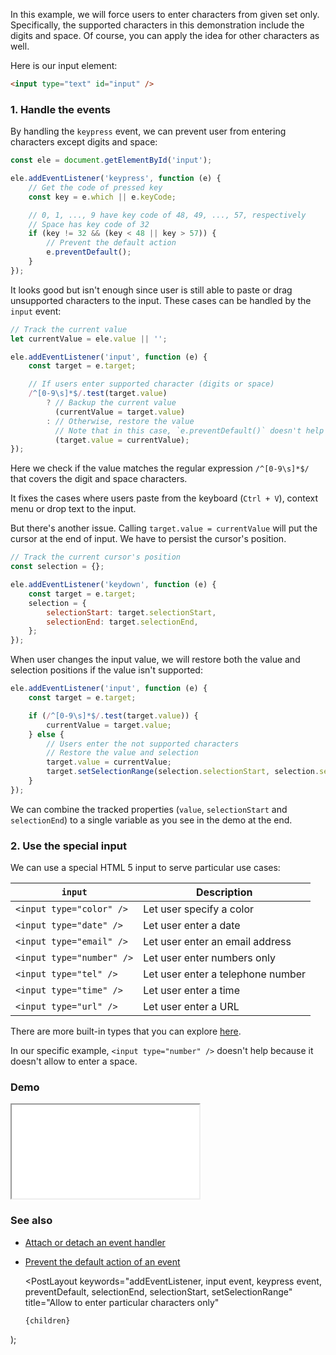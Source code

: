 
In this example, we will force users to enter characters from given set only. Specifically, the supported characters in this demonstration include the digits and space. Of course, you can apply the idea for other characters as well.

Here is our input element:

```html
<input type="text" id="input" />
```

### 1. Handle the events

By handling the `keypress` event, we can prevent user from entering characters except digits and space:

```js
const ele = document.getElementById('input');

ele.addEventListener('keypress', function (e) {
    // Get the code of pressed key
    const key = e.which || e.keyCode;

    // 0, 1, ..., 9 have key code of 48, 49, ..., 57, respectively
    // Space has key code of 32
    if (key != 32 && (key < 48 || key > 57)) {
        // Prevent the default action
        e.preventDefault();
    }
});
```

It looks good but isn't enough since user is still able to paste or drag unsupported characters to the input.
These cases can be handled by the `input` event:

```js
// Track the current value
let currentValue = ele.value || '';

ele.addEventListener('input', function (e) {
    const target = e.target;

    // If users enter supported character (digits or space)
    /^[0-9\s]*$/.test(target.value)
        ? // Backup the current value
          (currentValue = target.value)
        : // Otherwise, restore the value
          // Note that in this case, `e.preventDefault()` doesn't help
          (target.value = currentValue);
});
```

Here we check if the value matches the regular expression `/^[0-9\s]*$/` that covers the digit and space characters.

It fixes the cases where users paste from the keyboard (`Ctrl + V`), context menu or drop text to the input.

But there's another issue. Calling `target.value = currentValue` will put the cursor at the end of input. We have to persist the cursor's position.

```js
// Track the current cursor's position
const selection = {};

ele.addEventListener('keydown', function (e) {
    const target = e.target;
    selection = {
        selectionStart: target.selectionStart,
        selectionEnd: target.selectionEnd,
    };
});
```

When user changes the input value, we will restore both the value and selection positions if the value isn't supported:

```js
ele.addEventListener('input', function (e) {
    const target = e.target;

    if (/^[0-9\s]*$/.test(target.value)) {
        currentValue = target.value;
    } else {
        // Users enter the not supported characters
        // Restore the value and selection
        target.value = currentValue;
        target.setSelectionRange(selection.selectionStart, selection.selectionEnd);
    }
});
```

We can combine the tracked properties (`value`, `selectionStart` and `selectionEnd`) to a single variable as you
see in the demo at the end.

### 2. Use the special input

We can use a special HTML 5 input to serve particular use cases:

| `input`                   | Description                       |
| ------------------------- | --------------------------------- |
| `<input type="color" />`  | Let user specify a color          |
| `<input type="date" />`   | Let user enter a date             |
| `<input type="email" />`  | Let user enter an email address   |
| `<input type="number" />` | Let user enter numbers only       |
| `<input type="tel" />`    | Let user enter a telephone number |
| `<input type="time" />`   | Let user enter a time             |
| `<input type="url" />`    | Let user enter a URL              |

There are more built-in types that you can explore [here](https://developer.mozilla.org/en-US/docs/Web/HTML/Element/input#%3Cinput%3E_types).

In our specific example, `<input type="number" />` doesn't help because it doesn't allow to enter a space.

### Demo

<iframe src="/demo/allow-to-enter-particular-characters-only/index.html"></iframe>

### See also

-   [Attach or detach an event handler](/attach-or-detach-an-event-handler)
-   [Prevent the default action of an event](/prevent-the-default-action-of-an-event)

    <PostLayout
        keywords="addEventListener, input event, keypress event, preventDefault, selectionEnd, selectionStart, setSelectionRange"
        title="Allow to enter particular characters only"
    >
        {children}
    </PostLayout>
);
